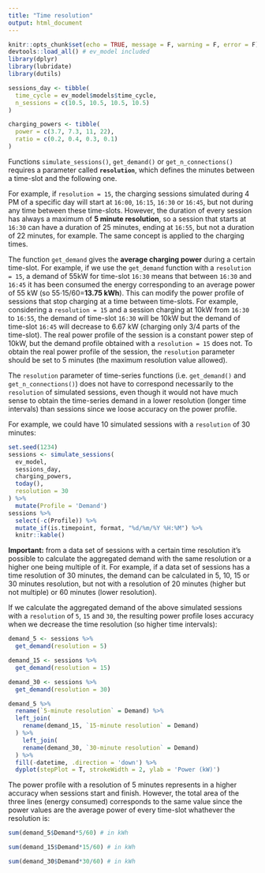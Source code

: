 ```yaml
---
title: "Time resolution"
output: html_document
---
```


```r
knitr::opts_chunk$set(echo = TRUE, message = F, warning = F, error = F)
devtools::load_all() # ev_model included
library(dplyr)
library(lubridate)
library(dutils)

sessions_day <- tibble(
  time_cycle = ev_model$models$time_cycle,
  n_sessions = c(10.5, 10.5, 10.5, 10.5)
)

charging_powers <- tibble(
  power = c(3.7, 7.3, 11, 22),
  ratio = c(0.2, 0.4, 0.3, 0.1)
)
```


Functions `simulate_sessions()`, `get_demand()` or `get_n_connections()` requires a parameter called **`resolution`**, which defines the minutes between a time-slot and the following one.

For example, if `resolution = 15`, the charging sessions simulated during 4 PM of a specific day will start at `16:00`, `16:15`, `16:30` or `16:45`, but not during any time between these time-slots. However, the duration of every session has always a maximum of **5 minute resolution**, so a session that starts at `16:30` can have a duration of 25 minutes, ending at `16:55`, but not a duration of 22 minutes, for example. The same concept is applied to the charging times.

The function `get_demand` gives the **average charging power** during a certain time-slot. For example, if we use the `get_demand` function with a `resolution = 15`, a demand of 55kW for time-slot `16:30` means that between `16:30` and `16:45` it has been consumed the energy corresponding to an average power of 55 kW (so 55·15/60=**13.75 kWh**). 
This can modify the power profile of sessions that stop charging at a time between time-slots. For example, considering a `resolution = 15` and a session charging at 10kW from `16:30` to `16:55`, the demand of time-slot `16:30` will be 10kW but the demand of time-slot `16:45` will decrease to 6.67 kW (charging only 3/4 parts of the time-slot). The real power profile of the session is a constant power step of 10kW, but the demand profile obtained with a `resolution = 15` does not. To obtain the real power profile of the session, the `resolution` parameter should be set to 5 minutes (the maximum resolution value allowed).

The `resolution` parameter of time-series functions (i.e. `get_demand()` and `get_n_connections()`) does not have to correspond necessarily to the `resolution` of simulated sessions, even though it would not have much sense to obtain the time-series demand in a lower resolution (longer time intervals) than sessions since we loose accuracy on the power profile. 

For example, we could have 10 simulated sessions with a `resolution` of 30 minutes:

```r
set.seed(1234)
sessions <- simulate_sessions(
  ev_model,
  sessions_day,
  charging_powers,
  today(),
  resolution = 30
) %>% 
  mutate(Profile = 'Demand')
sessions %>% 
  select(-c(Profile)) %>% 
  mutate_if(is.timepoint, format, "%d/%m/%Y %H:%M") %>% 
  knitr::kable()
```


**Important:** from a data set of sessions with a certain time resolution it's possible to calculate the aggregated demand with the same resolution or a higher one being multiple of it. For example, if a data set of sessions has a time resolution of 30 minutes, the demand can be calculated in 5, 10, 15 or 30 minutes resolution, but not with a resolution of 20 minutes (higher but not multiple) or 60 minutes (lower resolution).

If we calculate the aggregated demand of the above simulated sessions with a `resolution` of `5`, `15` and `30`, the resulting power profile loses accuracy when we decrease the time resolution (so higher time intervals):

```r
demand_5 <- sessions %>%
  get_demand(resolution = 5)

demand_15 <- sessions %>%
  get_demand(resolution = 15)

demand_30 <- sessions %>%
  get_demand(resolution = 30)
```

```r
demand_5 %>% 
  rename(`5-minute resolution` = Demand) %>% 
  left_join(
    rename(demand_15, `15-minute resolution` = Demand)
  ) %>% 
    left_join(
    rename(demand_30, `30-minute resolution` = Demand)
  ) %>% 
  fill(-datetime, .direction = 'down') %>% 
  dyplot(stepPlot = T, strokeWidth = 2, ylab = 'Power (kW)')
```

The power profile with a resolution of 5 minutes represents in a higher accuracy when sessions start and finish. However, the total area of the three lines (energy consumed) corresponds to the same value since the power values are the average power of every time-slot whathever the resolution is:

```r
sum(demand_5$Demand*5/60) # in kWh
```

```r
sum(demand_15$Demand*15/60) # in kWh
```

```r
sum(demand_30$Demand*30/60) # in kWh
```


